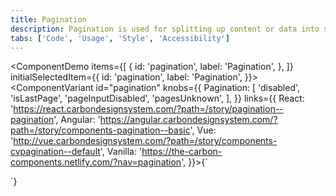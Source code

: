```yaml
---
title: Pagination
description: Pagination is used for splitting up content or data into several pages, with a control for navigating to the next or previous page.
tabs: ['Code', 'Usage', 'Style', 'Accessibility']
---
```


<ComponentDemo
  items={[
    {
      id: 'pagination',
      label: 'Pagination',
    },
  ]}
  initialSelectedItem={{
    id: 'pagination',
    label: 'Pagination',
  }}>
  <ComponentVariant
    id="pagination"
    knobs={{
      Pagination: [
        'disabled',
        'isLastPage',
        'pageInputDisabled',
        'pagesUnknown',
      ],
    }}
    links={{
      React:
        'https://react.carbondesignsystem.com/?path=/story/pagination--pagination',
      Angular:
        'https://angular.carbondesignsystem.com/?path=/story/components-pagination--basic',
      Vue:
        'http://vue.carbondesignsystem.com/?path=/story/components-cvpagination--default',
      Vanilla: 'https://the-carbon-components.netlify.com/?nav=pagination',
    }}>{`
  <div style={{width: '800px'}}>
    <Pagination
      backwardText="Previous page"
      forwardText="Next page"
      itemsPerPageText="Items per page:"
      page={1}
      pageNumberText="Page Number"
      pageSize={10}
      pageSizes={[
        10,
        20,
        30,
        40,
        50
      ]}
      totalItems={103}
    />
  </div>
  `}</ComponentVariant>
</ComponentDemo>
